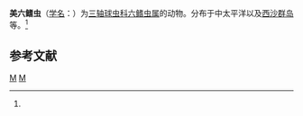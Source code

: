 {{Speciesbox
| taxon = Hexacromyum elegans
| binomial_authority = ([[恩斯特·海克尔|Haeckel]], 1887)<ref name='id9023'>{{cite web| url =http://www.bioinfo.cn/db05/BjdwSpecies.php?action=view&id=9023| title =美六鳍虫| work =《中国动物物种编目数据库》| publisher =中国科学院微生物研究所| author =中国科学院动物研究所| accessdate =2009-04-16| deadurl =yes| archiveurl =https://web.archive.org/web/20160305023646/http://www.bioinfo.cn/db05/BjdwSpecies.php?action=view&id=9023| archivedate =2016-03-05}}</ref>
}}

'''美六鳍虫'''（[[学名|学名]]：{{lang|la|''Hexacromyum elegans''}}）为[[三轴球虫科|三轴球虫科]][[六鳍虫属|六鳍虫属]]的动物。分布于中太平洋以及[[西沙群岛|西沙群岛]]等。<ref name='id9023'/>

== 参考文献 ==
{{reflist}}

{{放射虫小作品}}

{{Taxonbar}}
[[Category:1887年描述的动物|M]]
[[Category:六鳍虫属|M]]